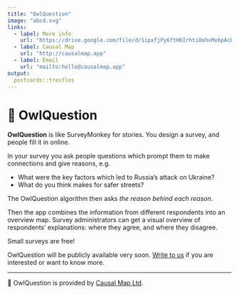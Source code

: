 ```yaml
---
title: "OwlQuestion"
image: "abcd.svg"
links:
  - label: More info
    url: "https://drive.google.com/file/d/1ipxfjPy6ftH6IrhtiOohvMx6pAcDMhZt/view?usp=sharing"
  - label: Causal Map
    url: "http://causalmap.app"
  - label: Email
    url: "mailto:hello@causalmap.app"
output:
  postcards::trestles
---
```


# 🦉 OwlQuestion

**OwlQuestion** is like SurveyMonkey for stories. You design a survey, and people fill it in online.

In your survey you ask people questions which prompt them to make connections and give reasons, e.g.

- What were the key factors which led to Russia’s attack on Ukraine?
- What do you think makes for safer streets?

The OwlQuestion algorithm then asks *the reason behind each reason*. 

Then the app combines the information from different respondents into an overview map. 
Survey administrators can get a visual overview of respondents’ explanations: where they agree, and where they disagree.

Small surveys are free! 

OwlQuestion will be publicly available very soon. [Write to us](mailto:hello@causalmap.app) if you are interested or want to know more.

----

🦉 OwlQuestion is provided by [Causal Map Ltd](http://causalmap.app).
